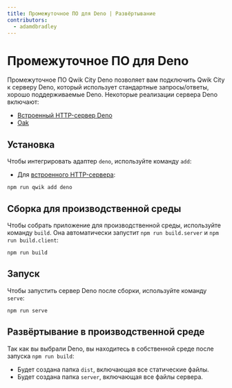 ```yaml
---
title: Промежуточное ПО для Deno | Развёртывание
contributors:
  - adamdbradley
---
```


# Промежуточное ПО для Deno

Промежуточное ПО Qwik City Deno позволяет вам подключить Qwik City к серверу Deno, который использует стандартные запросы/ответы, хорошо поддерживаемые Deno. Некоторые реализации сервера Deno включают:

- [Встроенный HTTP-сервер Deno](https://deno.com/manual/examples/http_server)
- [Oak](https://oakserver.github.io/oak/)

## Установка

Чтобы интегрировать адаптер `deno`, используйте команду `add`:

- Для [встроенного HTTP-сервера](https://deno.com/manual/examples/http_server):

```shell
npm run qwik add deno
```

## Сборка для производственной среды

Чтобы собрать приложение для производственной среды, используйте команду `build`. Она автоматически запустит `npm run build.server` и `npm run build.client`:

```shell
npm run build
```

## Запуск

Чтобы запустить сервер Deno после сборки, используйте команду `serve`:

```shell
npm run serve
```

## Развёртывание в производственной среде

Так как вы выбрали Deno, вы находитесь в собственной среде после запуска `npm run build`:

- Будет создана папка `dist`, включающая все статические файлы.
- Будет создана папка `server`, включающая все файлы сервера.
